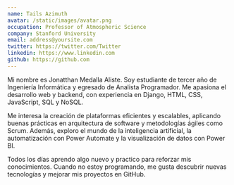 ```yaml
---
name: Tails Azimuth
avatar: /static/images/avatar.png
occupation: Professor of Atmospheric Science
company: Stanford University
email: address@yoursite.com
twitter: https://twitter.com/Twitter
linkedin: https://www.linkedin.com
github: https://github.com
---
```


Mi nombre es Jonatthan Medalla Aliste. Soy estudiante de tercer año de Ingeniería Informática y egresado de Analista Programador. Me apasiona el desarrollo web y backend, con experiencia en Django, HTML, CSS, JavaScript, SQL y NoSQL.

Me interesa la creación de plataformas eficientes y escalables, aplicando buenas prácticas en arquitectura de software y metodologías ágiles como Scrum. Además, exploro el mundo de la inteligencia artificial, la automatización con Power Automate y la visualización de datos con Power BI.

Todos los días aprendo algo nuevo y practico para reforzar mis conocimientos. Cuando no estoy programando, me gusta descubrir nuevas tecnologías y mejorar mis proyectos en GitHub.
